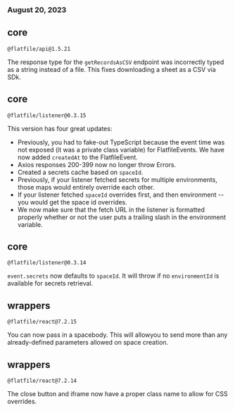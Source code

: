 ### August 20, 2023

## core

`@flatfile/api@1.5.21`

The response type for the `getRecordsAsCSV` endpoint was incorrectly typed as a string instead of a file. This fixes downloading a sheet as a CSV via SDk.

## core

`@flatfile/listener@0.3.15`

This version has four great updates:

- Previously, you had to fake-out TypeScript because the event time was not exposed (it was a private class variable) for FlatfileEvents. We have now added `createdAt` to the FlatfileEvent.
- Axios responses 200-399 now no longer throw Errors.
- Created a secrets cache based on `spaceId`.
- Previously, if your listener fetched secrets for multiple environments, those maps would entirely override each other.
- If your listener fetched `spaceId` overrides first, and then environment -- you would get the space id overrides.
- We now make sure that the fetch URL in the listener is formatted properly whether or not the user puts a trailing slash in the environment variable.

## core

`@flatfile/listener@0.3.14`

`event.secrets` now defaults to `spaceId`. It will throw if no `environmentId` is available for secrets retrieval.

## wrappers

`@flatfile/react@7.2.15`

You can now pass in a spacebody. This will allowyou to send more than any already-defined parameters allowed on space creation.

## wrappers

`@flatfile/react@7.2.14`

The close button and iframe now have a proper class name to allow for CSS overrides.
